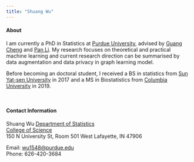 ```yaml
---
title: "Shuang Wu"
---
```


<link rel="stylesheet" href="styles.css" type="text/css">





#### About

I am currently a PhD in Statistics at [Purdue University](https://www.stat.purdue.edu/), advised by [Guang Cheng](https://www.stat.purdue.edu/~chengg/index.html) and [Pan Li](https://sites.google.com/view/panli-purdue/home). My research focuses on theoretical and practical machine learning and current research direction can be summarised by data augmentation and data privacy in graph learning model.

Before becoming an doctoral student, I received a BS in statistics from [Sun Yat-sen University](http://math.sysu.edu.cn/) in 2017 and a MS in Biostatistics from [Columbia University](http://www.mailman.columbia.edu/academic-departments/biostatistics) in 2019. 

<br>

#### Contact Information

Shuang Wu 
[Department of Statistics](https://www.stat.purdue.edu/)  
[College of Science](https://www.purdue.edu/science/?_ga=2.37466720.1753261897.1630643281-1706465151.1595397884)  
150 N University St, Room 501
West Lafayette, IN 47906

Email: [wu1548@purdue.edu](mailto: wu1548@purdue.edu)  
Phone: 626-420-3684

